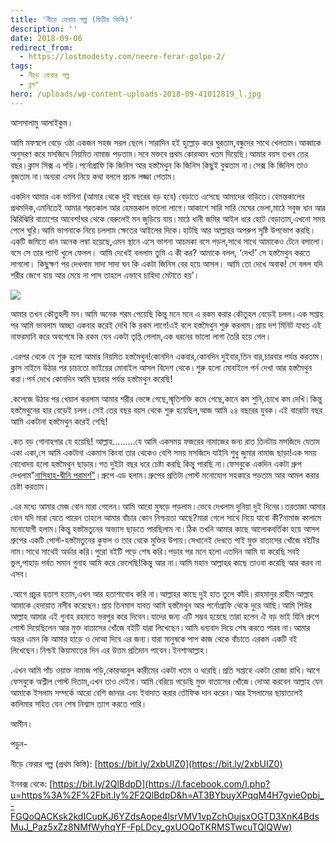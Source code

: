 ```yaml
---
title: 'নীড়ে ফেরার গল্প (দ্বিতীয় কিস্তি)'
description: ''
date: 2018-09-06
redirect_from:
  - https://lostmodesty.com/neere-ferar-golpo-2/
tags:
  - নীড়ে ফেরার গল্প
  - ব্লগ"
hero: /uploads/wp-content-uploads-2018-09-41012819_l.jpg
---
```


আসসালামু আলাইকুম।

আমি মফস্বলে বেড়ে ওঠা একজন সহজ সরল ছেলে।সারাদিন হই হুল্লোড় করে ঘুরতাম,বন্ধুদের সাথে খেলতাম।আব্বাকে অনুসরণ করে মসজিদে নিয়মিত নামাজ পড়তাম।সবে মক্তবে প্রথম কোরআন খতম দিয়েছি।আমার বয়স তখন তের বছর।ক্লাস সিক্স এ পড়ি।পর্নোগ্রাফি কি জিনিস আর হস্তমৈথুন কি জিনিস কিছুই বুঝতাম না।সেক্স কি জিনিস তাও বুজতাম না।অন্যরা এসব নিয়ে কথা বললে প্রচন্ড লজ্জা পেতাম।

একদিন আমার এক ভাগিনা (আমার থেকে দুই বছরের বড় হবে) বেড়াতে এসেছে আমাদের বাড়িতে।হেমন্তকালের প্রথমদিক,এমনিতেই আমার শরতকাল আর হেমন্তকাল ভালো লাগে।আকাশে সারি সারি মেঘের ভেলা,মাঠে সবুজ ধান আর ঝিরিঝিরি বাতাশের আবেশ!ঘর থেকে বেরুলেই মন জুড়িয়ে যায়।মাঠে ধানী জমির আইল ধরে হেটে বেড়াতাম,এখনো সময় পেলে ঘুরি।আমি ভাগনাকে নিয়ে চললাম ক্ষেতের আইলের দিকে।হাটছি আর আল্লাহর অপরুপ সৃষ্টি উপভোগ করছি।একটি জমিতে ধান অনেক লম্বা হয়েছে,এমন স্থানে এসে ভাগনা আচমকা বসে পড়ল,সাথে সাথে আমাকেও টেনে বসালো।বসে সে তার প্যান্ট খুলে ফেলল। আমি দেখেই বললাম তুমি এ কী কর? আমাকে বলল, ‘দেখ!’ সে হস্তমৈথুন করতে লাগলো। কিছুক্ষণ পর দেখলাম সাদা সাদা ঘন কি একটা জিনিস বের হয়ে আসল। আমি তো দেখে অবাক! সে বলল যদি শরীর জেগে যায় আর মেয়ে না পাস তাহলে এভাবে চাহিদা মেটাতে হয়’।

![](uploads/wp-content-uploads-2018-09-Capture-300x152.png)

আমার তখন কৌতুহলী মন।আমি অনেক শরম পেয়েছি কিন্তু মনে মনে এ রকম করার কৌতুহল বেড়েই চলল।এক সপ্তাহ পর আমি ভাবলাম আচ্ছা একবার করেই দেখি কি রকম লাগে!এই বলে হস্তমৈথুন শুরু করলাম।প্রায় দশ মিনিট যাবত এই নাফরমানি করে অবশেষে কি রকম যেন একটা তৃপ্তি পেলাম,এক ধরনের ভালো লাগা তৈরি হয়ে গেল।

.এরপর থেকে যে শুরু হলো আমার নিয়মিত হস্তমৈথুন!কোনদিন একবার,কোনদিন দুইবার,তিন বার,চারবার পর্যন্ত করতাম।ক্লাস নাইনে উঠার পর চাচাতো ভাইয়ের মোবাইল আসল বিদেশ থেকে।শুরু হলো মোবাইলে পর্ন দেখা আর হস্তমৈথুন করা।পর্ন দেখে কোনদিন আমি ছয়বার পর্যন্ত হস্তমৈথুন করেছি!

.কলেজে উঠার পর খেয়াল করলাম আমার শরীর ভেঙ্গে গেছে,স্মৃতিশক্তি কমে গেছে,কানে কম শুনি,চোখে কম দেখি।কিন্তু হস্তমৈথুনের হার বেড়েই চলল।সেই তের বছর বয়স থেকে শুরু হয়েছিল,আজ আমি ২৪ বছরের যুবক।এই বারোটা বছর আমি একটানা হস্তমৈথুন করেই গেছি!

.কত বড় গোনাহগার যে হয়েছি! আল্লাহ.........যে আমি একসময় ফজরের নামাজের জন্য রাত তিনটায় মসজিদে যেতাম একা একা,সে আমি একটানা একমাস কিংবা তার থেকেও বেশি সময় মসজিদে যাইনি শুধু জুমার নামাজ ছাড়া!এক সময় বোধোদয় হলো হস্তমৈথুন ছাড়ার।গত দুইটা বছর ধরে চেষ্টা করছি কিন্তু পারছি না।ফেসবুকে একদিন একটা গ্রুপ দেখলাম"[নাসিহাহ-দ্বীনি পরামর্শ"](https://www.facebook.com/groups/naseehah/?fb_dtsg_ag=Adw5E9HPl4xosKYgtFiHe-paAtKykvYSV3OQB26c2i7Kqw%3AAdx8uRPrAKRKLLWUddDTIA-GP5XP9GEK6KZXnTBzy42eiw)।গ্রুপে এড হলাম।গ্রুপের প্রতিটা পোস্ট মনোযোগ সহকারে পড়তাম আর আমল করার চেষ্টা করতাম।

.এর মধ্যে আমার মেজ বোন মারা গেলেন।আমি আরো মুষড়ে পড়লাম।ভেবে দেখলাম দুনিয়া দুই দিনের।তরতাজা আমার বোন যদি মারা যেতে পারেন তাহলে আমার বাঁচার কোন নিশ্চয়তা আছে?মারা গেলে সাথে নিয়ে যাবো কী?নামাজ কালামে মনোযোগী হলাম।কিন্তু হস্তমৈতুনের অভ্যাস ছাড়তে পারছিলাম না।ঠিক তখনি আমার কাছে আলোকবর্তিকা হয়ে আসল গ্রুপের একটি পোস্ট-হস্তমৈতুনের কুফল ও তার থেকে মুক্তির উপায়।সেখানেই দেখতে পাই মুক্ত বাতাসের খোঁজে বইটির নাম।সাথে সাথেই অর্ডার করি।পুরো বইটি পড়ে শেষ করি।পড়ার পর মনে হলো এতদিন আমি যা করেছি সবই ভুল,পাহাড় পর্বত সমান গুনাহ আমি করে ফেলেছি!কিন্তু আর না।আমি মহান আল্লাহর কাছে তাওবা করেছি আর করব না এসব।

.আগে প্রচুর হতাশ হতাম,এখন আর হতাশাবোধ করি না।আল্লাহর কাছে দুই হাত তুলে কাঁদি।রাহমানুর রাহীম আল্লাহ আমাকে হেদায়াত নসীব করেছেন।প্রায় তিনমাস যাবত আমি হস্তমৈথুন আর পর্নোগ্রাফি থেকে দুরে আছি।আমি শিউর আল্লাহ আমার এই গুনাহ রহমতে ভরপুর করে দিবেন।যাদের জন্য এটি সম্ভব হয়েছে তারা হলেন ঐ বড় ভাই যিনি গ্রুপে পোস্ট দিয়েছিলেন আর মুক্ত বাতাসের খোঁজে বইটি যারা লিখেছেন।আমি ধন্যবাদ দিয়ে শেষ করতে পারব না।আমার অন্তর এমন কি আমার হাড়ে ও দোআ দিবে এর জন্য।যারা মানুষকে পাপ কাজ থেকে বাঁচাতে এরকম একটি বই লিখেছেন।নিশ্চই কিয়ামাতের দিন এর উত্তম প্রতিদান পাবেন।ইনশাআল্লাহ।

.এখন আমি পাঁচ ওয়াক্ত নামাজ পড়ি,কোরআনুল কারীমের একটা খতম ও ধরেছি।প্রতি সপ্তাহে একটা রোজা রাখি।আগে ফেসবুকে অশ্লীল পোস্ট দিতাম,এখন তাও দেইনা।আমি বেরিয়ে পড়েছি মুক্ত বাতাসের খোঁজে।দোআ করবেন আল্লাহ যেন আমাকে ইসলাম সম্পর্কে আরো বেশি জানার এবং ইবাদাত করার তৌফিক দান করেন।আর ইসলামের ছায়াতলেই কালিমার সহিত যেন শেষ নিশ্বাস ত্যাগ করতে পারি।

আমীন।

পড়ুন-

নীড়ে ফেরার গল্প (প্রথম কিস্তি): [https://bit.ly/2xbUIZ0](https://bit.ly/2xbUIZ0)

ইনবক্স থেকে: [https://bit.ly/2QlBdpD](https://l.facebook.com/l.php?u=https%3A%2F%2Fbit.ly%2F2QlBdpD&h=AT3BYbuyXPqqM4H7gvieOpbj_-FGQoQACKsk2kdICupKJ6YZdsAope4lsrVMV1vpZchOujsxOGTD3XnK4BdsMuJ_Paz5xZz8NMfWyhqYF-FpLDcy_gxUOQoTKRMSTwcuTQlQWw)
